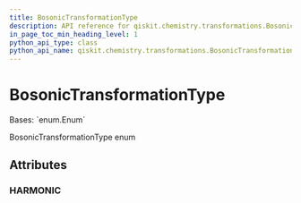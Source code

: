 ```yaml
---
title: BosonicTransformationType
description: API reference for qiskit.chemistry.transformations.BosonicTransformationType
in_page_toc_min_heading_level: 1
python_api_type: class
python_api_name: qiskit.chemistry.transformations.BosonicTransformationType
---
```


# BosonicTransformationType

<Class id="qiskit.chemistry.transformations.BosonicTransformationType" isDedicatedPage={true} github="https://github.com/qiskit-community/qiskit-aqua/tree/stable/0.9/qiskit/chemistry/transformations/bosonic_transformation.py" signature="BosonicTransformationType(value)">
  Bases: `enum.Enum`

  BosonicTransformationType enum

  ## Attributes

  ### HARMONIC

  <Attribute id="qiskit.chemistry.transformations.BosonicTransformationType.HARMONIC" name="HARMONIC" attributeValue="= 'harmonic'" />
</Class>


